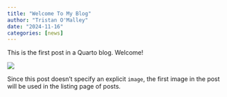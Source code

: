 ```yaml
---
title: "Welcome To My Blog"
author: "Tristan O'Malley"
date: "2024-11-16"
categories: [news]
---
```


This is the first post in a Quarto blog. Welcome!

![](thumbnail.jpg)

Since this post doesn't specify an explicit `image`, the first image in the post will be used in the listing page of posts.
